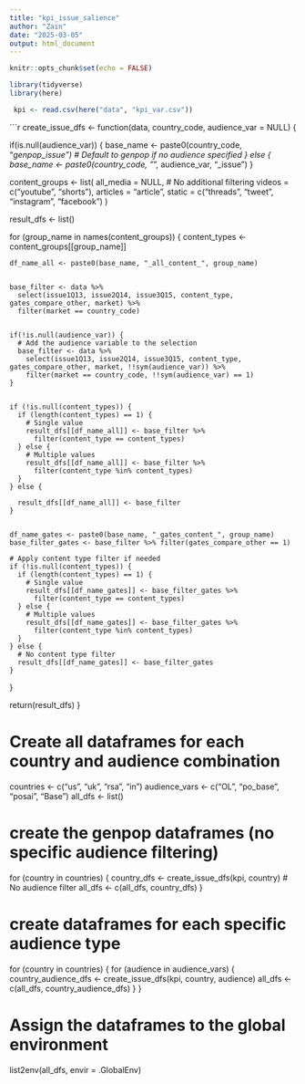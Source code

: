 ---
title: "kpi_issue_salience"
author: "Zain"
date: "2025-03-05"
output: html_document
---

```{r setup, include=FALSE}
knitr::opts_chunk$set(echo = FALSE)
```

```{r}
library(tidyverse)
library(here)

```

```{r}

 kpi <- read.csv(here("data", "kpi_var.csv"))
```

```{r}


create_issue_dfs <- function(data, country_code, audience_var = NULL) {

  if(is.null(audience_var)) {
    base_name <- paste0(country_code, "_genpop_issue")  # Default to genpop if no audience specified
  } else {
    base_name <- paste0(country_code, "_", audience_var, "_issue")
  }
  
 
  content_groups <- list(
    all_media = NULL,  # No additional filtering
    videos = c("youtube", "shorts"),
    articles = "article",
    static = c("threads", "tweet", "instagram", "facebook")
  )

  result_dfs <- list()
  
  for (group_name in names(content_groups)) {
    content_types <- content_groups[[group_name]]
    
      
    df_name_all <- paste0(base_name, "_all_content_", group_name)
    
     
    base_filter <- data %>%
      select(issue1Q13, issue2Q14, issue3Q15, content_type, gates_compare_other, market) %>%
      filter(market == country_code)
    
    
    if(!is.null(audience_var)) {
      # Add the audience variable to the selection
      base_filter <- data %>%
        select(issue1Q13, issue2Q14, issue3Q15, content_type, gates_compare_other, market, !!sym(audience_var)) %>%
        filter(market == country_code, !!sym(audience_var) == 1)
    }
    
  
    if (!is.null(content_types)) {
      if (length(content_types) == 1) {
        # Single value
        result_dfs[[df_name_all]] <- base_filter %>% 
          filter(content_type == content_types)
      } else {
        # Multiple values
        result_dfs[[df_name_all]] <- base_filter %>% 
          filter(content_type %in% content_types)
      }
    } else {
    
      result_dfs[[df_name_all]] <- base_filter
    }
    

    df_name_gates <- paste0(base_name, "_gates_content_", group_name)
    base_filter_gates <- base_filter %>% filter(gates_compare_other == 1)
    
    # Apply content type filter if needed
    if (!is.null(content_types)) {
      if (length(content_types) == 1) {
        # Single value
        result_dfs[[df_name_gates]] <- base_filter_gates %>% 
          filter(content_type == content_types)
      } else {
        # Multiple values
        result_dfs[[df_name_gates]] <- base_filter_gates %>% 
          filter(content_type %in% content_types)
      }
    } else {
      # No content type filter
      result_dfs[[df_name_gates]] <- base_filter_gates
    }
  }
  
 
  return(result_dfs)
}

# Create all dataframes for each country and audience combination
countries <- c("us", "uk", "rsa", "in")
audience_vars <- c("OL", "po_base", "posai", "Base")
all_dfs <- list()

# create the genpop dataframes (no specific audience filtering)
for (country in countries) {
  country_dfs <- create_issue_dfs(kpi, country)  # No audience filter
  all_dfs <- c(all_dfs, country_dfs)
}

#  create dataframes for each specific audience type
for (country in countries) {
  for (audience in audience_vars) {
    country_audience_dfs <- create_issue_dfs(kpi, country, audience)
    all_dfs <- c(all_dfs, country_audience_dfs)
  }
}

# Assign the dataframes to the global environment
list2env(all_dfs, envir = .GlobalEnv)






